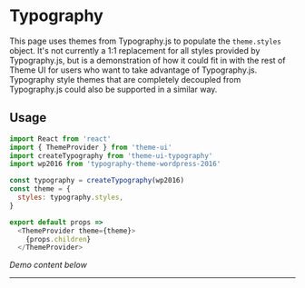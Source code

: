 

# Typography

This page uses themes from Typography.js to populate the `theme.styles` object.
It's not currently a 1:1 replacement for all styles provided by Typography.js,
but is a demonstration of how it could fit in with the rest of Theme UI for users who
want to take advantage of Typography.js.
Typography style themes that are completely decoupled from Typography.js could also be supported in a similar way.

## Usage

```js
import React from 'react'
import { ThemeProvider } from 'theme-ui'
import createTypography from 'theme-ui-typography'
import wp2016 from 'typography-theme-wordpress-2016'

const typography = createTypography(wp2016)
const theme = {
  styles: typography.styles,
}

export default props =>
  <ThemeProvider theme={theme}>
    {props.children}
  </ThemeProvider>
```

*Demo content below*

---

<Lorem />
